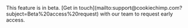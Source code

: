 <Note>
  This feature is in beta. [Get in
  touch](mailto:support@cookiechimp.com?subject=Beta%20access%20request) with
  our team to request early access.
</Note>
